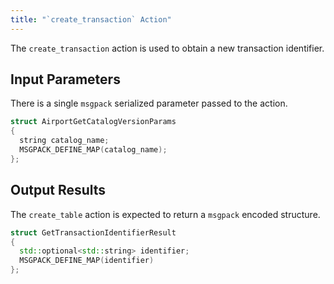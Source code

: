 ```yaml
---
title: "`create_transaction` Action"
---
```


The `create_transaction` action is used to obtain a new transaction identifier.

## Input Parameters

There is a single `msgpack` serialized parameter passed to the action.

```c++
struct AirportGetCatalogVersionParams
{
  string catalog_name;
  MSGPACK_DEFINE_MAP(catalog_name);
};
```

## Output Results

The `create_table` action is expected to return a `msgpack` encoded structure.

```c++
struct GetTransactionIdentifierResult
{
  std::optional<std::string> identifier;
  MSGPACK_DEFINE_MAP(identifier)
};
```